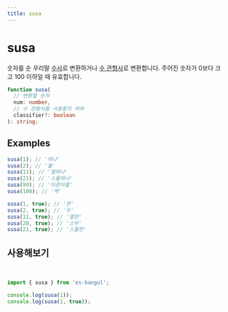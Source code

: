 ```yaml
---
title: susa
---
```



# susa

숫자를 순 우리말 [수사](https://ko.dict.naver.com/#/entry/koko/d0ce2b674cae4b44b9028f648dd458b0)로 변환하거나 [수 관형사](https://ko.dict.naver.com/#/entry/koko/c513782b82554ff499c80ec616c5b611)로 변환합니다. 주어진 숫자가 0보다 크고 100 이하일 때 유효합니다.

```typescript
function susa(
  // 변환할 숫자
  num: number,
  // 수 관형사를 사용할지 여부
  classifier?: boolean
): string;
```

## Examples

```typescript
susa(1); // '하나'
susa(2); // '둘'
susa(11); // '열하나'
susa(21); // '스물하나'
susa(99); // '아흔아홉'
susa(100); // '백'

susa(1, true); // '한'
susa(2, true); // '두'
susa(11, true); // '열한'
susa(20, true); // '스무'
susa(21, true); // '스물한'
```

## 사용해보기

<br />

<Sandpack>

```ts index.ts
import { susa } from 'es-hangul';

console.log(susa(1));
console.log(susa(1, true));
```

</Sandpack>
